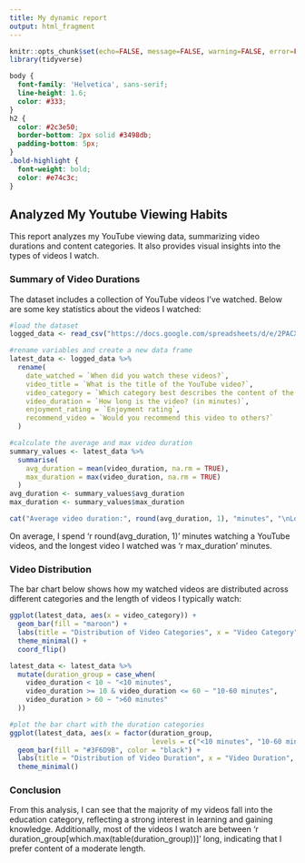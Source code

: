 ---
title: My dynamic report
output: html_fragment
---

```{r setup, include=FALSE}
knitr::opts_chunk$set(echo=FALSE, message=FALSE, warning=FALSE, error=FALSE)
library(tidyverse)
```

```{css}
body {
  font-family: 'Helvetica', sans-serif;
  line-height: 1.6;
  color: #333;
}
h2 {
  color: #2c3e50;
  border-bottom: 2px solid #3498db;
  padding-bottom: 5px;
}
.bold-highlight {
  font-weight: bold;
  color: #e74c3c;
}
```

## Analyzed My Youtube Viewing Habits

This report analyzes my YouTube viewing data, summarizing video durations and content categories. It also provides visual insights into the types of videos I watch.

### Summary of Video Durations

The dataset includes a collection of YouTube videos I've watched. Below are some key statistics about the videos I watched:

```{r}
#load the dataset
logged_data <- read_csv("https://docs.google.com/spreadsheets/d/e/2PACX-1vSrX2I61AkPoUlCu2wAf3B9dHucB0_RgBPiJ7LfXcImY1YU1oXKoAS8v-_WIoUN2qV4OdiyOFsKFdHI/pub?output=csv")

#rename variables and create a new data frame
latest_data <- logged_data %>%
  rename(
    date_watched = `When did you watch these videos?`,
    video_title = `What is the title of the YouTube video?`,
    video_category = `Which category best describes the content of the video?`,
    video_duration = `How long is the video? (in minutes)`,
    enjoyment_rating = `Enjoyment rating`,
    recommend_video = `Would you recommend this video to others?`
  )

#calculate the average and max video duration
summary_values <- latest_data %>%
  summarise(
    avg_duration = mean(video_duration, na.rm = TRUE),
    max_duration = max(video_duration, na.rm = TRUE)
  )
avg_duration <- summary_values$avg_duration
max_duration <- summary_values$max_duration

cat("Average video duration:", round(avg_duration, 1), "minutes", "\nLongest video duration:", max_duration, "minutes")

```

On average, I spend 'r round(avg_duration, 1)' minutes watching a YouTube videos, and the longest video I watched was 'r max_duration' minutes.

### Video Distribution

The bar chart below shows how my watched videos are distributed across different categories and the length of videos I typically watch:

```{r}
ggplot(latest_data, aes(x = video_category)) +
  geom_bar(fill = "maroon") +
  labs(title = "Distribution of Video Categories", x = "Video Category", y = "Count") +
  theme_minimal() +
  coord_flip()
```

```{r}
latest_data <- latest_data %>%
  mutate(duration_group = case_when(
    video_duration < 10 ~ "<10 minutes",
    video_duration >= 10 & video_duration <= 60 ~ "10-60 minutes",
    video_duration > 60 ~ ">60 minutes"
  ))

#plot the bar chart with the duration categories
ggplot(latest_data, aes(x = factor(duration_group,
                                   levels = c("<10 minutes", "10-60 minutes", ">60 minutes")))) +
  geom_bar(fill = "#3F6D9B", color = "black") +
  labs(title = "Distribution of Video Duration", x = "Video Duration", y = "Count") +
  theme_minimal()
```

### Conclusion

From this analysis, I can see that the majority of my videos fall into the education category, reflecting a strong interest in learning and gaining knowledge. Additionally, most of the videos I watch are between 'r duration_group[which.max(table(duration_group))]' long, indicating that I prefer content of a moderate length.
